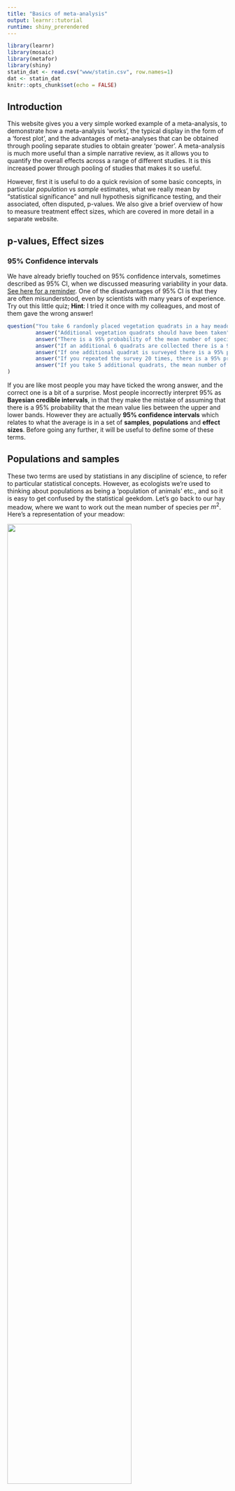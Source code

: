 ```yaml
---
title: "Basics of meta-analysis"
output: learnr::tutorial
runtime: shiny_prerendered
---
```


```r
library(learnr)
library(mosaic)
library(metafor)
library(shiny)
statin_dat <- read.csv("www/statin.csv", row.names=1)
dat <- statin_dat
knitr::opts_chunk$set(echo = FALSE)
```

## Introduction
This website gives you a very simple worked example of a meta-analysis, to demonstrate how a meta-analysis 'works', the typical display in the form of a 'forest plot', and the advantages of meta-analyses that can be obtained through pooling separate studies to obtain greater 'power'. A meta-analysis is much more useful than a simple narrative review, as it allows you to quantify the overall effects across a range of different studies. It is this increased power through pooling of studies that makes it so useful.

However, first it is useful to do a quick revision of some basic concepts, in particular _population_ vs _sample_ estimates, what we really mean by "statistical significance" and null hypothesis significance testing, and their associated, often disputed, p-values. We also give a brief overview of how to measure treatment effect sizes, which are covered in more detail in a separate website.

## p-values, Effect sizes

### 95% Confidence intervals 

We have already briefly touched on 95% confidence intervals, sometimes described as 95% CI, when we discussed measuring variability in your data. [See here for a reminder](https://naturalandenvironmentalscience.shinyapps.io/variation/#section-confidence-intervals). One of the disadvantages of 95% CI is that they are often misunderstood, even by scientists with many years of experience. Try out this little quiz; **Hint**: I tried it once with my colleagues, and most of them gave the wrong answer!

```r
question("You take 6 randomly placed vegetation quadrats in a hay meadow, 1 m-square, and count the number of flowering plant species in each quadrat. The average number of species per m-squared is 13.0, with a 95% CI of +/- 2.5 . Which of the following statements is true?",
         answer("Additional vegetation quadrats should have been taken"),
         answer("There is a 95% probability of the mean number of species being between 10.5 and 15.5"),
         answer("If an additional 6 quadrats are collected there is a 95% probability that the mean number of species will be between 10.5 and 15.5"),
         answer("If one additional quadrat is surveyed there is a 95% probability that the mean number of species per m-squared is between 10.5 and 15.5"),
         answer("If you repeated the survey 20 times, there is a 95% probability that the mean number of species per m-squared would be between 10.5 and 15.5 on 19 of the surveys", correct=TRUE),
         answer("If you take 5 additional quadrats, the mean number of species per metre should be 13.0 with a probability of 0.95")
)
```

If you are like most people you may have ticked the wrong answer, and the correct one is a bit of a surprise. Most people incorrectly interpret 95% as **Bayesian credible intervals**, in that they make the mistake of assuming that there is a 95% probability that the mean value lies between the upper and lower bands. However they are actually **95% confidence intervals** which relates to what the average is in a set of **samples**, **populations** and **effect sizes**. Before going any further, it will be useful to define some of these terms.

## Populations and samples
These two terms are used by statistians in any discipline of science, to refer to particular statistical concepts. However, as ecologists we're used to thinking about populations as being a 'population of animals' etc., and so it is easy to get confused by the statistical geekdom. Let's go back to our hay meadow, where we want to work out the mean number of species per $m^2$. Here's a representation of your meadow:

![](www/meadow.png){width=75%}

As you might expect, some parts of your meadow have lots of species of flowering plants present, others parts relatively few and dominated by grasses. So what is the mean number of flowering plants per $m^2$ in your meadow? There are two approaches:

* get down on your hands and knees, and spend a whole week surveying every inch of the meadow, and at the end of the week divide the number of flowering plants by the area of the meadow (assuming you are still capable of standing up). This is the **population mean**
* randomly place 6 vegetation quadrats, each $1m^2$ in your meadow, and calculate the average number of flowering plants from your quadrats. This is the **sample mean**.

In many, if not most situations, it is actually impossible to determine the population mean reliably, hence we use sample means. The problem with sample means is that because of their inherent randomness, such as our 6 randomly placed quadrats, you will get a slightly different result each time. The more quadrats you take, the smaller the 95% CI around your sample mean, but there will still be variability.

## Null hypothesis significance testing
You may well be familiar with the "signficant at p<0.05" style of presentation, which is not a good one. This page summarises what we indicate by NHST, how it should be reported, and how to interpret it. Some scientists (e.g. Gavin) and peer-reviewed journals are now discouraging uncritical use of p-values and NHST. One method of reducing the problem is via Bayesian approaches. NHST methods were partly developed by Sir Ronald Fisher in the 1920s

![](www/fisher.png)

### What is the Null Hypothesis?
The null hypothesis if that your intervention is having no effect on your outcome. So if you are looking at the effects of low intensity grazing on haymeadow biodiversity, your null hypothesis is "low intensity grazing has no effect on haymeadow biodiversity". The null hypothesis is usually represented in statistical notation as $H_0$ and you may see this in textbooks etc. The mysterious p-value is therefore the probability of you obtaining the observed data if the null hypothesis is true. Mathematically, this is written:

$$p(D | H_0)$$
Read the above line as "the probability of obtaining the observed data ($D$) if the null hypothesis $H_0$ is true". By convention if p is less than 0.05 (1 in 20) we reject the null hypothesis. Note: whilst we are rejecting the null hypothesis, this is not the same as saying that we are accepting the "alternate hypothesis" $H_A$ that there is an effect of your low intensity grazing!

When reporting your results, never merely say your statistical test was "significant" or "non-significant". Always give the p-value in full, **and** the test-statistic **and** the degrees of freedom **and** the effect size **and** an indication of variation around the effect size (standard error, 95% CI). Unfortunately most peer-reviewed papers lack one or more of these.

### What is the problem with this?
If you start thinking about this two obvious issues arise:

1. I'm not really interested in the probability of the observed data. I have already collected it. It's the probability of the hypothesis that you are interested in, not the probability of the data
2. You are not concerned about $H_0$. The hypothesis you really want to learn about is $H_A$ yet a conventional NHST does not provide you with information on this.

### Bayesian approaches
These were developed by the Rev Thomas Bayes in the 18th Century, but have only become popular in the last 10 years as computationally they are much more challenging to implement.

![What is the probability he looked like this?](www/bayes.png)

Bayesian methods use the concept of prior probabilities, in other words, existing knowledge, and likelihoods of data given a hypothesis, to calculate a posterior probability:

$$\textit{posterior probability   }\alpha \textit{  likelihood of observed data} \times \textit{prior probability}$$
You may see the posterior probability written as:

$$p(H_A | D)$$

which is the probability of your intervention having had an effect, given the data you have collected. This is much more intuitive than NHST which is partly why Bayesian methods are increasing in popularity.

## Effect sizes
### What are effect sizes and why do they matter?
When you present the results of a study to policy-makers, you could say something like:

* "Our new low-intensity management regime on haymeadows was amazingly successful and increased the number of flowering plants and was highly significant (F=6.87, p<0.001)"

or you could say:

* "Our low intensity management regime increases overall farmer costs by £6/ha and resulted in an increase in the numbers of flowering plants from 13.0$m^2$ to 25.8$m^2$

Which is better? The second not only is much more neutral and professional in its wording, but also explains clearly the costs and benefits of the new low intensity management regime. A policy maker will care much more about these issues than an F-ratio and p-value from a statistical test.

### Problems with mis-use of NHST and p-values
A major issue with p-values is that on there own they do not give any indication of the magnitude of an experimental effect (or even the direction positive or negative). There is also an issue if the 'traditional' 0.05 cut-off is treated to strictly that it can lead to subjective biases in reporting...

![](www/significance.png)

Let me stress that there is nothing inherently wrong with p-values **if** they are used carefully and cautiously as part of an overall analysis. Indeed I will have to admit they are lurking in most of my papers somewhere. It is their mis-use that can cause problems. Given a very large sample size it is possible to obtain highly significant results that are of little real-world interest. For example, suppose you survey a conventionally managed and organically haymeadows with a huge 50 vegetation quadrats each. You could end up with p=0.0000004534 which is massively significant, but if the mean number of species of plants $m^2$ only went up from 13.0 to 13.8 it would not be of practical value. Also remember that 0.05 is arbritary, so even if your results are "non-significant" they should still be reported, with the p-value given in full.

Therefore, when reporting p-values, it is essential to record some measure of variation (sd, se or 95% CI), the number of replicates, and also the effect size. This area is quite contentious. I suggest you look at [this paper in Conservation Biology](https://conbio-onlinelibrary-wiley-com.libproxy.ncl.ac.uk/doi/full/10.1111/j.1523-1739.2006.00525.x) for criticism of null hypothesis significance tests and p-values, and also [this one from Ecology](https://esajournals.onlinelibrary.wiley.com/doi/full/10.1890/13-0590.1?casa_token=GLWn_k3GHQEAAAAA%3AW2ZcXhWsih4A3Y9ZmOpP40cpyfJiq2gU6tOb6NaVNb-JRTS9xw7yv3hO7Indl98gz3X3QTySlupKnw) defending their use.

You might also find [this video](https://www.youtube.com/watch?feature=player_embedded&v=ez4DgdurRPg) of dancing p-values from Geoff Cummings entertaining and informative. There is also [this interactive](https://rpsychologist.com/d3/ci/) on confidence intervals and p-values helpful to your understanding.

## How to measure effect sizes
We will cover these in much more detail later, and discuss how to convert between effect sizes, so this page just gives you an overview of some of the main types. There are actually a large numbers of different methods of measuring effect sizes, depending on the characteristics of your data. Effect sizes are designed to put the outcomes of the different studies being combined on the same scale, so that they can be incorporated into your meta-analysis. Some of the most common ones are:

### Effect sizes based on means
Raw unstandardised mean differences (D) are generally of little value as they do not correct properly for variability  in your data. So the most common approach is **standardised mean differences** especially **Hedges d or g** measures. Another effect size based on means is **response ratio** calculated by dividing one mean by another. As soon as you work with ratios, it is generally better to use logarithms.

For example, suppose you have a mean of 5.3 for one intervention, and a mean of 8.7 for the other. Quite obviously your ratios will be quite different if you divide them in different orders, but if you take logarithms, the sign changes, but the magnitude remains constant:

```r
# Original data; order of calculation of ratio matters
5.3 / 8.7
8.7 / 5.3

# Log response ratio and only the sign changes but magnitude consistent
log(5.3 / 8.7)
log(8.7 / 5.3)
```

### Effect sizes based on binary data
Binary data, also known as dichotomous or frequency data. These types of data are often encountered in ecological surveys, for example whether an animal is ‘dead’ vs ‘alive’ or ‘present’ vs ‘absent’, or 'healthy' vs 'unhealthy'. The two main methods are **risk ratios** and **odds ratios**

* **risk ratios** This is the ratio of two risks (as the name suggests). So e.g. if the risk of a vaccinated badger having bovine TB is 5 in 100 treated badgers, and the risk of an unvaccinated badger has bovine TB is 10 in 100 untreated badgers, then the risk ratio is 5/100 / 10/100 = 0.50. Again, we generally take logarithms.

$$\frac{5\div100}{10\div100}=0.5$$

* **odds ratios** Taking our badger example again it is a slight re-working of the original numbers. Again, the ratios are usually then converted to logarithms:

$$\frac{5\div(100-5)}{10\div(100-10)}=\frac{5\div95}{10\div95}=0.4737$$


### Effect sizes based on correlations
If two continuous variables have a high correlation with each other the scatter of points will generally create a straight line, increasing with a positive correlation, and decreasing with a negative correlation. If the scatter of points is random, the correlation is zero, with the correlation coefficient, r, measured between -1 and +1. [This interactive](https://rpsychologist.com/correlation/) gives a very nice summary of correlation. Correlation data are widely reported in the ecological literature.

However, in general for meta-analysis, we do not work with the raw correlations, but instead convert them to **Fisher's _z_ scores**. Note: do not confuse this with the z-statistic sometimes used in statistical tests.

## Interactive forest plot of meta-analysis
This uses the example taken from Chapter 1 of Borenstein. It is based on 4 trials of statins to see if they reduce the chance of heart disease. It is based on risk-ratios.

The raw data can be accessed in the R data.frame below. The columns represent:

* nt = number of patients treated with statins
* nc = number of patients with control dose
* ep1t = number of treated patients who suffered heart disease
* ep1c = number of control patients who suffered heart disease


```r
statin_dat

```

These data can then be used to construct the following plot, which is shown on Page 4 of Borenstein as Figure 1.1 However, this version has an advantage over the one in the book. You can alter the effect sizes (risk ratios)! 

```r
    # Application title
    #titlePanel("How a meta-analysis works")
    plotOutput("metaPlot")
    
    fluidRow(
        column(4,
               h4("PROVE IT")
               ),
        
        column(8,
               sliderInput("yi_1",
                           label = NULL, 
                           min = 0.5,
                           max = 1.5,
                           value = 0.84)
               )
        )
        
        fluidRow(
            column(4,
                  h4("A-TO-Z")
            ),

            column(8,
                   sliderInput("yi_2",
                               label = NULL, 
                               min = 0.5,
                               max = 1.5,
                               value = 0.860)
            )
        )
    
    fluidRow(
        column(4,
               h4("TNT")
        ),
        
        column(8,
               sliderInput("yi_3",
                           label = NULL, 
                           min = 0.5,
                           max = 1.5,
                           value = 0.801)
        )
       
    )
    fluidRow(
        column(4,
               h4("IDEAL")
        ),
        
        column(8,
               sliderInput("yi_4",
                           label = NULL, 
                           min = 0.5,
                           max = 1.5,
                           value = 0.890)
        )
      
    )
    
    actionButton("reset", "Reset values")

```
```r
    observeEvent(input$reset, {
        # Reset values back to original
        updateSliderInput(session, "yi_1", value = 0.840)
        updateSliderInput(session, "yi_2", value = 0.860)
        updateSliderInput(session, "yi_3", value = 0.801)
        updateSliderInput(session, "yi_4", value = 0.880)
    })

    output$metaPlot <- renderPlot({

        dat <- escalc(measure="RR", ai=ep1t, n1i=nt, ci=ep1c, n2i=nc, data=dat, slab=trial)
        
        # Modify effect sizes (which are Risk Ratios so have to be logs)
        dat[1, "yi"] <- log(input$yi_1)
        dat[2, "yi"] <- log(input$yi_2)
        dat[3, "yi"] <- log(input$yi_3)
        dat[4, "yi"] <- log(input$yi_4)
        
        res <- rma(yi, vi, data=dat, method="DL")
        dat$weights <- paste0(round(weights(res)), "%")   # weights in % (rounded)
        dat$pvals   <- round(summary(dat)$pval, digits=3) # p-values of the individual trials
        forest(res, xlim=c(-1,2), atransf=exp, at=log(c(2/3, 1, 3/2)),
               header=TRUE, top=2, mlab="Summary", efac=c(0,1,3),
               ilab=data.frame(dat$weights, dat$pvals), ilab.xpos=c(0.8,1.2), ilab.pos=2)
        text(0.8, -1, "100%", pos=2)
        text(1.2, -1, formatC(res$pval, format="f", digits=5), pos=2)
        text(0.8,  6, "Weight",  pos=2, font=2)
        text(1.2,  6, "P-Value", pos=2, font=2)
        
    })

```

In the summary or **forest plot** the larger the symbol for each study the greater its weight in the meta-analysis. The diamond symbol shows the overall effect size for all studies, adjusting for weights, with the length of the diamond indicating the variability across the studies.

```r
question("Altering the effect size (risk ratios) of the 'PROVE IT' and 'A-TO-Z' trials has a much smaller effect than changing the risk ratios for the 'INT' and 'IDEAL' trials. What is the most likely explanation?",
         answer("The PROVE IT and A-TO-Z trials were done on different cohorts of patients"),
         answer("The time used in each set of studies was not the same"),
         answer("More patients had heart disease in these studies"),
         answer("The INT and IDEAL trials had more than twice as many patients", correct = TRUE),
         answer("The 95% confidence intervals are more than twice that for the other studies"))
```

## How to interpret the forest plot
### Effect size
Remember that there are different ways of measuring an effect size, depending on your type of data, but they are all trying to measure the result of your "intervention" : think back to the PICO concept of defining the question used in a systematic review and meta-analysis. Your intervention might be an experimental one, such as trialling different haymeadow management schemes, or it might be a more "passive" one, for example comparisons of the numbers of passerine bird species in primary and secondary woodland.

In the example you've just looked at the effect size is a risk ratio. In the internals of the meta-analysis, the log(risk ratio) is used for the reasons just explained, but it is displayed in its original form. So if you have a risk ratio of 1.0 then there is no difference in the risk of heart disease between the treatment and the control. Where the Risk Ratio is less than 1.0, then the risk was lower in the patients receiving statins, whilst if the risk ratio is greater than 1.0 then the risk was lower in the control group.

The effect size is shown by a square: the further away the square is from 1.0 the bigger the effect size. So you can see that the biggest effect size is in the TNT trial, as the square is furthest from 1.0. So the **position** of the square indicates both the **magnitude** and the **direction** of the effect. Here all the effect sizes have the same direction, being lower than 1.0, indicating reduced heart disease in patients receiving statins.

**Note** When effect sizes are based on standardised mean differences, then a value of 0 represents no difference between the intervention and control group.

### Precision
Precision is shown in the forest plot by 95% confidence intervals, and you can see that these are relatively large for the PROVE IT trial and smaller for the IDEAL trial. Precision is affected by the number of replicates and study design. For example, here is an example of three trials with different sample sizes. None of them have any effect on the standardised difference, as they are all centred on zero, but you can see that the precision is better with the smaller sample sizes:

![](www/sampsize_var.png){width=75%}

### Study weights
The size of the square indicates the weight given to a study, and the greater the precision, as shown by the 95% confidence intervals in the forest plot, the higher the precision. Hence TNT and IDEAL receive high weights, whilst the PROVE-IT study the lowest weight. In general the precision is a result of sample size, so studies with larger number of replicates tend to have larger weights, but sometimes the precision is a result of better experimental design.

### p-values (the controversial bit!)
The p-values for the individual studies are for the null hypothesis $H_0$ so if the 95% confidence intervals cross 1.0 the p-value will be greater than 0.05. For three out of the four studies shown here, the p-value is greater than 0.05.

**Note**
The current 'stable' version of the R `metafor` package which is hosted on the main R CRAN website does not automatically calculate individual p-values. If you want the most up-to-date 'development' version of `metafor` which has these extra functions, then you need to run:

```r
install.packages("devtools")
devtools::install_github("wviechtb/metafor")
```

This should work automatically on a MacBook. If you have a Windows PC, you will also [need to install RTools](https://cran.r-project.org/bin/windows/Rtools/). It is not essential to have the development version to complete BIO8075, but you might find some of its extra features useful, and I have used it to create some plots.

### Overall summary effect
**Overall effect size**

This is shown in the bottom line of the forest plot, at 0.85, in other words patients receiving statins were 15% less likely to have a heart attack. The diamond shows the location in the plot. The summary effect is the weighted average of the individual study effects, but **how** we weight them depends on whether we use a "fixed-effects" or "random-effects" model for our meta-analysis.

**Overall precision**

Our diamond is located at 0.85, and the width of the diamond indicates the precision of our overall estimate. Here it goes from 0.79 to 0.92, which does not include 1.0, hence the p-value is less than 0.05.

**Overall p-value**

You might be surprised that the overall p-value is as low as 0.00003 for this study, given that only one of the original studies had a p-value less than 0.05. This low p-value reflects the magnitude of the overall effect size, and the larger volume of information on which it is based, i.e. 4 studies rather than just one.


